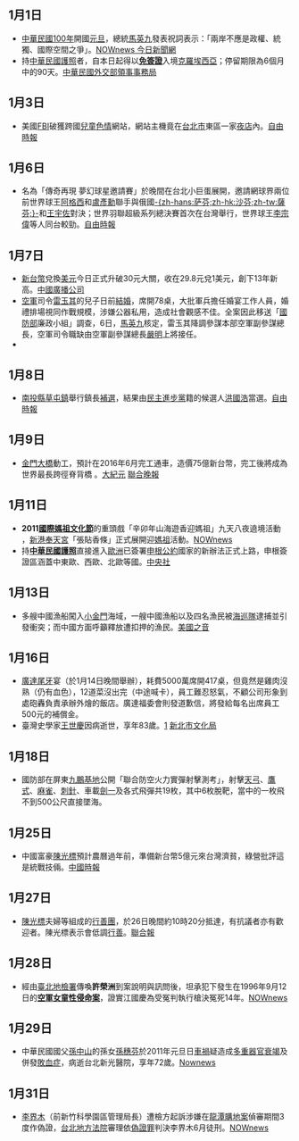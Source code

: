 {{vfd|[[Wikipedia:頁面存廢討論/記錄/2022/06/17#2022年6月臺灣|比較標準]]提刪|date=2022/06/18}}
<noinclude>{{MonthInTaiwan|2011|1}}</noinclude>
==1月1日==
*[[民國100年|中華民國100年]]開國[[元旦|元旦]]，總統[[馬英九|馬英九]]發表祝詞表示：「兩岸不應是政權、統獨、國際空間之爭」。[http://www.nownews.com/2011/01/01/301-2678500.htm#ixzz1AkEejwGY NOWnews 今日新聞網]{{Wayback|url=http://www.nownews.com/2011/01/01/301-2678500.htm#ixzz1AkEejwGY |date=20110103004529 }}
*持[[中華民國護照|中華民國護照]]者，自本日起得以'''[[簽證|免簽證]]'''入境[[克羅埃西亞|克羅埃西亞]]；停留期限為6個月中的90天。[http://www.boca.gov.tw/public/Attachment/1111929771.doc 中華民國外交部領事事務局]

==1月3日==
*美國[[聯邦調查局|FBI]]破獲跨國[[兒童色情|兒童色情]]網站，網站主機竟在[[台北市|台北市]]東區一家[[夜店|夜店]]內。[https://web.archive.org/web/20110106050540/http://www.libertytimes.com.tw/2011/new/jan/3/today-so3.htm 自由時報]

==1月6日==
*名為「傳奇再現 夢幻球星邀請賽」於晚間在台北小巨蛋展開，邀請網球界兩位前世界球王[[阿格西|阿格西]]和[[盧彥勳|盧彥勳]]聯手與俄國[[马拉特·萨芬|-{zh-hans:萨芬;zh-hk:沙芬;zh-tw:薩芬;}-]]和[[王宇佐|王宇佐]]對決；世界羽聯超級系列總決賽首次在台灣舉行，世界球王[[李宗偉|李宗偉]]等人同台較勁。[https://web.archive.org/web/20110108051454/http://www.libertytimes.com.tw/2011/new/jan/6/today-t2.htm 自由時報]

==1月7日==
*[[新台幣|新台幣]]兌換[[美元|美元]]今日正式升破30元大關，收在29.8元兌1美元，創下13年新高。[http://life.chinatimes.com/2009Cti/Channel/Life/life-article/0,5047,50405371+132011010701465,000.html 中國廣播公司]{{dead link|date=2018年5月 |bot=InternetArchiveBot |fix-attempted=yes }}
*[[中華民國空軍|空軍]]司令[[雷玉其|雷玉其]]的兒子日前[[結婚|結婚]]，席開78桌，大批軍兵擔任婚宴工作人員，婚禮排場視同作戰規模，涉嫌公器私用，造成社會觀感不佳。全案因此移送「[[中華民國國防部|國防部]]廉政小組」調查，6日，[[馬英九|馬英九]]核定，雷玉其降調參謀本部空軍副參謀總長，空軍司令職缺由空軍副參謀總長[[嚴明_(台灣)|嚴明]]上將接任。{{台灣新聞|"雷玉其"|2011|01}}
*{{台灣加權股價指數|8,782.72|Down|100.49|1579.84億}}

==1月8日==
*[[南投縣|南投縣]][[草屯鎮|草屯鎮]]舉行鎮長[[2011年南投縣草屯鎮鎮長補選|補選]]，結果由[[民主進步黨|民主進步黨]]籍的候選人[[洪國浩|洪國浩]]當選。[https://web.archive.org/web/20110110215559/http://www.libertytimes.com.tw/2011/new/jan/9/today-t1.htm 自由時報]

==1月9日==
*[[金門大橋_(金門島)|金門大橋]]動工，預計在2016年6月完工通車，造價75億新台幣，完工後將成為世界最長跨徑脊背橋 。[http://www.epochtimes.com/b5/11/1/9/n3137481.htm 大紀元]{{Wayback|url=http://www.epochtimes.com/b5/11/1/9/n3137481.htm |date=20110110233924 }} [https://web.archive.org/web/20110226230644/http://udn.com/NEWS/NATIONAL/NAT5/6083857.shtml 聯合晚報]

==1月11日==
*'''2011[[國際媽祖文化節|國際媽祖文化節]]'''的重頭戲「辛卯年山海遊香迎媽祖」九天八夜遶境活動 ，[[新港奉天宮|新港奉天宮]]「張貼香條」正式展開迎[[媽祖|媽祖]]活動。[http://www.nownews.com/2011/01/11/327-2681011.htm NOWnews]
*持'''[[中華民國護照|中華民國護照]]'''直接進入[[歐洲|歐洲]]已簽署[[申根公約|申根公約]]國家的新辦法正式上路，申根簽證區涵蓋中東歐、西歐、北歐等國。[https://web.archive.org/web/20160305072018/http://www.cna.com.tw/ShowNews/Detail.aspx?pNewsID=201101110325&pType0=aOPL&pTypeSel=0 中央社]

==1月13日==
*多艘中國漁船闖入[[小金門|小金門]]海域，一艘中國漁船以及四名漁民被[[行政院海岸巡防署|海巡隊]]逮捕並引發衝突；而中國方面呼籲釋放遭扣押的漁民。[http://www.voanews.com/chinese/news/2011011-Chinese-Fish-Boats-113819634.html 美國之音]{{Wayback|url=http://www.voanews.com/chinese/news/2011011-Chinese-Fish-Boats-113819634.html |date=20110703022927 }}

==1月16日==
*[[廣達電腦|廣達]][[尾牙|尾牙]]宴（於1月14日晚間舉辦），耗費5000萬席開417桌，但竟然是雞肉沒熟（仍有血色），12道菜沒出完（中途喊卡），員工難忍怒氣，不顧公司形象到處砲轟負責承辦外燴的飯店。廣達福委會則發道歉信，將發給每名出席員工500元的補償金。 {{台灣新聞|"廣達" "尾牙"|2011|01}}
*臺灣史學家[[王世慶|王世慶]]因病逝世，享年83歲。[http://tw.myblog.yahoo.com/issp-maritime/article?mid=2021]{{dead link|date=十一月 2017 |bot=InternetArchiveBot }} [http://www.culture.ntpc.gov.tw/web/News?command=showDetail&postId=225849 新北市文化局]

==1月18日==
*國防部在屏東[[九鵬基地|九鵬基地]]公開「聯合防空火力實彈射擊測考」，射擊[[天弓飛彈|天弓]]、[[MIM-23鷹式飛彈|鷹式]]、[[AIM-7麻雀飛彈|麻雀]]、[[FIM-92刺針便攜式防空飛彈|刺針]]、車載[[天劍一型飛彈|劍一]]及各式飛彈共19枚，其中6枚脫靶，當中的一枚飛不到500公尺直接墜海。{{台灣新聞|"聯合防空火力實彈射擊測考"|2011|01}}

==1月25日==
*中國富豪[[陳光標|陳光標]]預計農曆過年前，準備新台幣5億元來台灣濟貧，綠營批評這是統戰技倆。[https://web.archive.org/web/20110129181510/http://news.chinatimes.com/focus/50107926/132011012601138.html 中國時報]

==1月27日==
*[[陳光標|陳光標]]夫婦等組成的[[行善團|行善團]]，於26日晚間約10時20分抵達，有抗議者亦有歡迎者。陳光標表示會低調[[行善|行善]]。[https://web.archive.org/web/20110130005213/http://udn.com/NEWS/NATIONAL/NAT3/6120855.shtml 聯合報]

==1月28日==
*經由[[臺北地檢署|臺北地檢署]]傳喚'''許榮洲'''到案說明與訊問後，坦承犯下發生在1996年9月12日的'''[[江國慶案|空軍女童性侵命案]]'''，證實江國慶為受冤判執行槍決冤死14年。[http://www.nownews.com/2011/01/29/91-2685878.htm NOWnews]{{Wayback|url=http://www.nownews.com/2011/01/29/91-2685878.htm |date=20110201053433 }}

==1月29日==
*中華民國國父[[孫中山|孫中山]]的孫女[[孫穗芬|孫穗芬]]於2011年元旦日[[車禍|車禍]]疑造成[[多重器官衰竭|多重器官衰竭]]及併發[[敗血症|敗血症]]，病逝台北新光醫院，享年72歲。[http://www.nownews.com/2011/01/29/91-2686000.htm Nownews]{{Wayback|url=http://www.nownews.com/2011/01/29/91-2686000.htm |date=20120313231905 }}

==1月31日==
*[[李界木|李界木]]（前新竹科學園區管理局長）遭檢方起訴涉嫌在[[龍潭購地案|龍潭購地案]]偵審期間3度作偽證，[[台北地方法院|台北地方法院]]審理依[[偽證罪|偽證罪]]判決李界木6月徒刑。[http://www.nownews.com/2011/01/31/138-2686420.htm#ixzz1ClGHa1Ur NOWnews]{{Wayback|url=http://www.nownews.com/2011/01/31/138-2686420.htm#ixzz1ClGHa1Ur |date=20110202155510 }}

<noinclude>
{{Portal:台灣新聞動態/Footer}}
</noinclude>